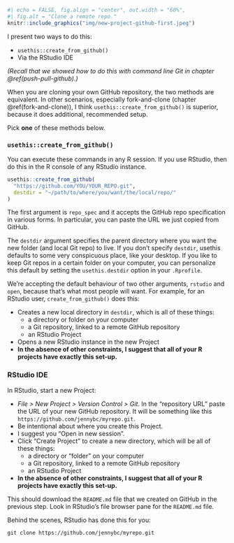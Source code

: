 ```r
#| echo = FALSE, fig.align = "center", out.width = "60%",
#| fig.alt = "Clone a remote repo."
knitr::include_graphics("img/new-project-github-first.jpeg")
```

I present two ways to do this:

* `usethis::create_from_github()`
* Via the RStudio IDE

*(Recall that we showed how to do this with command line Git in chapter \@ref(push-pull-github).)*

When you are cloning your own GitHub repository, the two methods are equivalent.
In other scenarios, especially fork-and-clone (chapter \@ref(fork-and-clone)), I think `usethis::create_from_github()` is superior, because it does additional, recommended setup.

Pick **one** of these methods below.

### `usethis::create_from_github()`

You can execute these commands in any R session.
If you use RStudio, then do this in the R console of any RStudio instance.

```r
usethis::create_from_github(
  "https://github.com/YOU/YOUR_REPO.git",
  destdir = "~/path/to/where/you/want/the/local/repo/"
)
```

The first argument is `repo_spec` and it accepts the GitHub repo specification in various forms.
In particular, you can paste the URL we just copied from GitHub.

The `destdir` argument specifies the parent directory where you want the new folder (and local Git repo) to live.
If you don't specify `destdir`, usethis defaults to some very conspicuous place, like your desktop.
If you like to keep Git repos in a certain folder on your computer, you can personalize this default by setting the `usethis.destdir` option in your `.Rprofile`.

We're accepting the default behaviour of two other arguments, `rstudio` and `open`, because that's what most people will want.
For example, for an RStudio user, `create_from_github()` does this:

  * Creates a new local directory in `destdir`, which is all of these things:
    - a directory or folder on your computer
    - a Git repository, linked to a remote GitHub repository
    - an RStudio Project
  * Opens a new RStudio instance in the new Project
  * **In the absence of other constraints, I suggest that all of your R projects have exactly this set-up.**

### RStudio IDE

In RStudio, start a new Project:

  * *File > New Project > Version Control > Git*. In the "repository URL" paste
    the URL of your new GitHub repository. It will be something like this
    `https://github.com/jennybc/myrepo.git`.
  * Be intentional about where you create this Project.
  * I suggest you "Open in new session".
  * Click "Create Project" to create a new directory, which will be all of these things:
    - a directory or "folder" on your computer
    - a Git repository, linked to a remote GitHub repository
    - an RStudio Project
  * **In the absence of other constraints, I suggest that all of your R projects have exactly this set-up.**

This should download the `README.md` file that we created on GitHub in the previous step.
Look in RStudio's file browser pane for the `README.md` file.

Behind the scenes, RStudio has done this for you:

```console
git clone https://github.com/jennybc/myrepo.git
```
